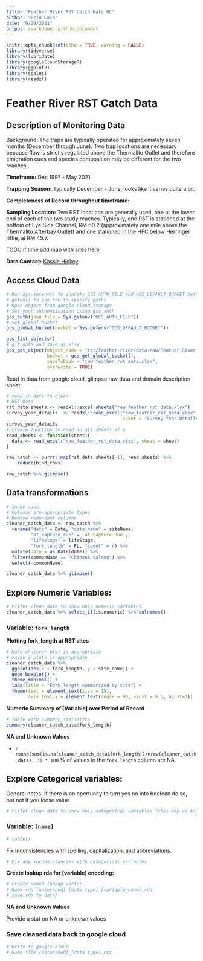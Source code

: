 ```yaml
---
title: "Feather River RST Catch Data QC"
author: "Erin Cain"
date: "9/29/2021"
output: rmarkdown::github_document
---
```

  
```r
knitr::opts_chunk$set(echo = TRUE, warning = FALSE)
library(tidyverse)
library(lubridate)
library(googleCloudStorageR)
library(ggplot2)
library(scales)
library(readxl)
```

# Feather River RST Catch Data

## Description of Monitoring Data

Background: The traps are typically operated for approximately seven months (December through June). Two trap locations are necessary because flow is strictly regulated above the Thermalito Outlet and therefore emigration cues and species composition may be different for the two reaches.

**Timeframe:** Dec 1997 - May 2021
  
**Trapping Season:** Typically December - June, looks like it varies quite a bit. 
  
**Completeness of Record throughout timeframe:** 
  
**Sampling Location:**
Two RST locations are generally used, one at the lower end of each of the two study reaches. Typically, one RST is stationed at the bottom of Eye Side Channel, RM 60.2 (approximately one mile above the Thermalito Afterbay Outlet) and one stationed in the HFC below Herringer riffle, at RM 45.7.

TODO if time add map with sites here
  
**Data Contact:** 
[Kassie Hickey](mailto:KHickey@psmfc.org)
  
## Access Cloud Data
  
```r
# Run Sys.setenv() to specify GCS_AUTH_FILE and GCS_DEFAULT_BUCKET before running 
# getwd() to see how to specify paths 
# Open object from google cloud storage
# Set your authentication using gcs_auth
gcs_auth(json_file = Sys.getenv("GCS_AUTH_FILE"))
# Set global bucket 
gcs_global_bucket(bucket = Sys.getenv("GCS_DEFAULT_BUCKET"))

gcs_list_objects()
# git data and save as xlsx
gcs_get_object(object_name = "rst/feather-river/data-raw/Feather River RST Natural Origin Chinook Catch Data_1998-2021.xlsx",
               bucket = gcs_get_global_bucket(),
               saveToDisk = "raw_feather_rst_data.xlsx",
               overwrite = TRUE)

```

Read in data from google cloud, glimpse raw data and domain description sheet: 
```r
# read in data to clean
# RST Data
rst_data_sheets <- readxl::excel_sheets("raw_feather_rst_data.xlsx")
survey_year_details  <- readxl::read_excel("raw_feather_rst_data.xlsx", 
                                           sheet = "Survey Year Details") 
survey_year_details
# create function to read in all sheets of a 
read_sheets <- function(sheet){
  data <- read_excel("raw_feather_rst_data.xlsx", sheet = sheet)
}

raw_catch <- purrr::map(rst_data_sheets[-1], read_sheets) %>%
    reduce(bind_rows)

raw_catch %>% glimpse()
```

## Data transformations

```r
# Snake case, 
# Columns are appropriate types
# Remove redundant columns
cleaner_catch_data <- raw_catch %>%
  rename("date" = Date, "site_name" = siteName, 
         "at_capture_run" = `At Capture Run`, 
         "lifestage" = lifeStage, 
         "fork_length" = FL, "count" = n) %>%
  mutate(date = as.Date(date)) %>%
  filter(commonName == "Chinook salmon") %>%
  select(-commonName)

cleaner_catch_data %>% glimpse()
```

## Explore Numeric Variables: {.tabset}

```r
# Filter clean data to show only numeric variables 
cleaner_catch_data %>% select_if(is.numeric) %>% colnames()
```

### Variable: `fork_length`

**Plotting fork_length at RST sites**
  
```r
# Make whatever plot is appropriate 
# maybe 2 plots is appropriate
cleaner_catch_data %>% 
  ggplot(aes(x = fork_length, y = site_name)) + 
  geom_boxplot() + 
  theme_minimal() +
  labs(title = "Fork length summarized by site") + 
  theme(text = element_text(size = 15),
        axis.text.x = element_text(angle = 90, vjust = 0.5, hjust=1)) 
```

**Numeric Summary of [Variable] over Period of Record**
  
```r
# Table with summary statistics
summary(cleaner_catch_data$fork_length)
```

**NA and Unknown Values**
  
* `r round(sum(is.na(cleaner_catch_data$fork_length))/nrow(cleaner_catch_data), 3) * 100` % of values in the `fork_length` column are NA. 

## Explore Categorical variables: {.tabset}

General notes: If there is an opertunity to turn yes no into boolean do so, but not if you loose value 


```r
# Filter clean data to show only categorical variables (this way we know we do not miss any)
```


### Variable: `[name]`
```r
# table() 
```

Fix inconsistencies with spelling, capitalization, and abbreviations. 

```r
# Fix any inconsistancies with catagorical variables
```

**Create lookup rda for [variable] encoding:** 
```r
# Create named lookup vector
# Name rda [watershed]_[data type]_[variable_name].rda
# save rda to data/ 
```

**NA and Unknown Values**
  
Provide a stat on NA or unknown values

### Save cleaned data back to google cloud 

```r
# Write to google cloud 
# Name file [watershed]_[data type].csv
```

